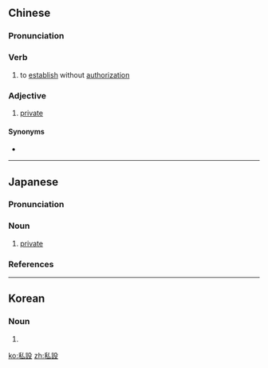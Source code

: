 {{also|私设}}
==Chinese==
{{zh-forms|s=私设}}

===Pronunciation===
{{zh-pron
|m=sīshè
|c=si1 cit3
|mn=su-siat
|cat=v,a
}}

===Verb===
{{zh-verb}}

# to [[establish]] without [[authorization]]
#: {{zh-x|私設 公堂|to set up a kangaroo court}}

===Adjective===
{{zh-adj}}

# [[private]]

====Synonyms====
* {{zh-l|私立}}

----

==Japanese==
{{ja-kanjitab|し|せつ|yomi=o}}

===Pronunciation===
{{ja-pron|しせつ|y=o|acc=h|acc_ref=NHK}}

===Noun===
{{ja-noun|しせつ}}

# [[private]]

===References===
<references/>

----

==Korean==
{{ko-hanjatab}}

===Noun===
{{ko-noun|hj|hangeul=사설}}

# {{hanja form of|사설|[[private]]}}

[[ko:私設]]
[[zh:私設]]